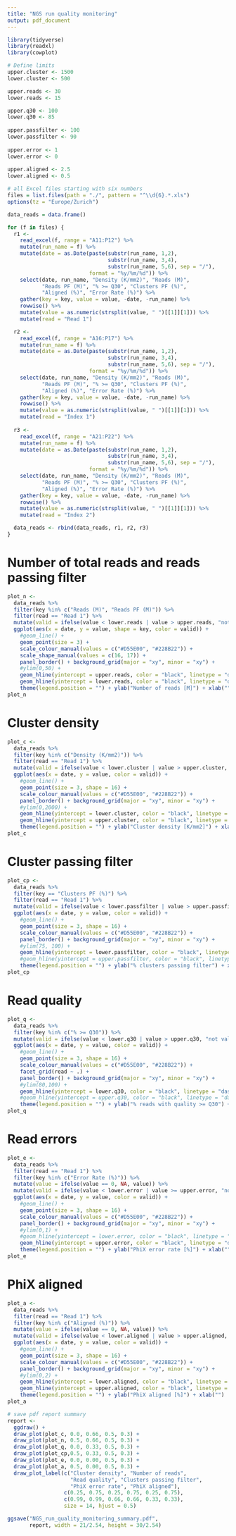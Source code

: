 ```yaml
---
title: "NGS run quality monitoring"
output: pdf_document
---
```


```r
library(tidyverse)
library(readxl)
library(cowplot)
```

```r

# Define limits
upper.cluster <- 1500
lower.cluster <- 500

upper.reads <- 30
lower.reads <- 15

upper.q30 <- 100
lower.q30 <- 85
  
upper.passfilter <- 100
lower.passfilter <- 90
  
upper.error <- 1
lower.error <- 0
  
upper.aligned <- 2.5
lower.aligned <- 0.5

```

```r

# all Excel files starting with six numbers
files = list.files(path = "./", pattern = "^\\d{6}.*.xls")
options(tz = "Europe/Zurich")

data_reads = data.frame()

for (f in files) {
  r1 <-
    read_excel(f, range = "A11:P12") %>%
    mutate(run_name = f) %>%
    mutate(date = as.Date(paste(substr(run_name, 1,2),
                                substr(run_name, 3,4),
                                substr(run_name, 5,6), sep = "/"),
                          format = "%y/%m/%d")) %>%
    select(date, run_name, "Density (K/mm2)", "Reads (M)",
           "Reads PF (M)", "% >= Q30", "Clusters PF (%)",
           "Aligned (%)", "Error Rate (%)") %>%
    gather(key = key, value = value, -date, -run_name) %>%
    rowwise() %>%
    mutate(value = as.numeric(strsplit(value, " ")[[1]][1])) %>%
    mutate(read = "Read 1")

  r2 <-
    read_excel(f, range = "A16:P17") %>%
    mutate(run_name = f) %>%
    mutate(date = as.Date(paste(substr(run_name, 1,2),
                                substr(run_name, 3,4),
                                substr(run_name, 5,6), sep = "/"),
                          format = "%y/%m/%d")) %>%
    select(date, run_name, "Density (K/mm2)", "Reads (M)",
           "Reads PF (M)", "% >= Q30", "Clusters PF (%)",
           "Aligned (%)", "Error Rate (%)") %>%
    gather(key = key, value = value, -date, -run_name) %>%
    rowwise() %>%
    mutate(value = as.numeric(strsplit(value, " ")[[1]][1])) %>%
    mutate(read = "Index 1")
        
  r3 <-
    read_excel(f, range = "A21:P22") %>%
    mutate(run_name = f) %>%
    mutate(date = as.Date(paste(substr(run_name, 1,2),
                                substr(run_name, 3,4),
                                substr(run_name, 5,6), sep = "/"),
                          format = "%y/%m/%d")) %>%
    select(date, run_name, "Density (K/mm2)", "Reads (M)",
           "Reads PF (M)", "% >= Q30", "Clusters PF (%)",
           "Aligned (%)", "Error Rate (%)") %>%
    gather(key = key, value = value, -date, -run_name) %>%
    rowwise() %>%
    mutate(value = as.numeric(strsplit(value, " ")[[1]][1])) %>%
    mutate(read = "Index 2")

  data_reads <- rbind(data_reads, r1, r2, r3)
}

```

# Number of total reads and reads passing filter
```r

plot_n <-
  data_reads %>%
  filter(key %in% c("Reads (M)", "Reads PF (M)")) %>%
  filter(read == "Read 1") %>%
  mutate(valid = ifelse(value < lower.reads | value > upper.reads, "not valid", "valid")) %>%
  ggplot(aes(x = date, y = value, shape = key, color = valid)) +
    #geom_line() +
    geom_point(size = 3) +
    scale_colour_manual(values = c("#D55E00", "#228B22")) +
    scale_shape_manual(values = c(16, 17)) +
    panel_border() + background_grid(major = "xy", minor = "xy") +
    #ylim(0,50) +
    geom_hline(yintercept = upper.reads, color = "black", linetype = "dashed", size = 0.25) +
    geom_hline(yintercept = lower.reads, color = "black", linetype = "dashed", size = 0.25) +
    theme(legend.position = "") + ylab("Number of reads [M]") + xlab("")
plot_n

```

# Cluster density
```r

plot_c <-
  data_reads %>%
  filter(key %in% c("Density (K/mm2)")) %>%
  filter(read == "Read 1") %>%
  mutate(valid = ifelse(value < lower.cluster | value > upper.cluster, "not valid", "valid")) %>%
  ggplot(aes(x = date, y = value, color = valid)) +
    #geom_line() +
    geom_point(size = 3, shape = 16) +
    scale_colour_manual(values = c("#D55E00", "#228B22")) +
    panel_border() + background_grid(major = "xy", minor = "xy") +
    #ylim(0,2000) +
    geom_hline(yintercept = lower.cluster, color = "black", linetype = "dashed", size = 0.25) +
    geom_hline(yintercept = upper.cluster, color = "black", linetype = "dashed", size = 0.25) +
    theme(legend.position = "") + ylab("Cluster density [K/mm2]") + xlab("")
plot_c

```

# Cluster passing filter
```r

plot_cp <-
  data_reads %>%
  filter(key == "Clusters PF (%)") %>%
  filter(read == "Read 1") %>%
  mutate(valid = ifelse(value < lower.passfilter | value > upper.passfilter, "not valid", "valid")) %>%
  ggplot(aes(x = date, y = value, color = valid)) +
    #geom_line() +
    geom_point(size = 3, shape = 16) +
    scale_colour_manual(values = c("#D55E00", "#228B22")) +
    panel_border() + background_grid(major = "xy", minor = "xy") +
    #ylim(75, 100) +
    geom_hline(yintercept = lower.passfilter, color = "black", linetype = "dashed", size = 0.25) +
    #geom_hline(yintercept = upper.passfilter, color = "black", linetype = "dashed", size = 0.25) +
    theme(legend.position = "") + ylab("% clusters passing filter") + xlab("")
plot_cp

```

# Read quality
```r

plot_q <-
  data_reads %>%
  filter(key %in% c("% >= Q30")) %>%
  mutate(valid = ifelse(value < lower.q30 | value > upper.q30, "not valid", "valid")) %>%
  ggplot(aes(x = date, y = value, color = valid)) +
    #geom_line() +
    geom_point(size = 3, shape = 16) +
    scale_colour_manual(values = c("#D55E00", "#228B22")) +
    facet_grid(read ~ .) +
    panel_border() + background_grid(major = "xy", minor = "xy") +
    #ylim(80,100) +
    geom_hline(yintercept = lower.q30, color = "black", linetype = "dashed", size = 0.25) +
    #geom_hline(yintercept = upper.q30, color = "black", linetype = "dashed", size = 0.25) +
    theme(legend.position = "") + ylab("% reads with quality >= Q30") + xlab("")
plot_q

```

# Read errors
```r

plot_e <-
  data_reads %>%
  filter(read == "Read 1") %>%
  filter(key %in% c("Error Rate (%)")) %>%
  mutate(value = ifelse(value == 0, NA, value)) %>%
  mutate(valid = ifelse(value < lower.error | value >= upper.error, "not valid", "valid")) %>%
  ggplot(aes(x = date, y = value, color = valid)) +
    #geom_line() +
    geom_point(size = 3, shape = 16) +
    scale_colour_manual(values = c("#D55E00", "#228B22")) +
    panel_border() + background_grid(major = "xy", minor = "xy") +
    #ylim(0,1) +
    #geom_hline(yintercept = lower.error, color = "black", linetype = "dashed", size = 0.25) +
    geom_hline(yintercept = upper.error, color = "black", linetype = "dashed", size = 0.25) +
    theme(legend.position = "") + ylab("PhiX error rate [%]") + xlab("")
plot_e

```

# PhiX aligned
```r

plot_a <-
  data_reads %>%
  filter(read == "Read 1") %>%
  filter(key %in% c("Aligned (%)")) %>%
  mutate(value = ifelse(value == 0, NA, value)) %>%
  mutate(valid = ifelse(value < lower.aligned | value > upper.aligned, "not valid", "valid")) %>%
  ggplot(aes(x = date, y = value, color = valid)) +
    #geom_line() +
    geom_point(size = 3, shape = 16) +
    scale_colour_manual(values = c("#D55E00", "#228B22")) +
    panel_border() + background_grid(major = "xy", minor = "xy") +
    #ylim(0,2) +
    geom_hline(yintercept = lower.aligned, color = "black", linetype = "dashed", size = 0.25) +
    geom_hline(yintercept = upper.aligned, color = "black", linetype = "dashed", size = 0.25) +
    theme(legend.position = "") + ylab("PhiX aligned [%]") + xlab("")
plot_a

```


```r

# save pdf report summary
report <-
  ggdraw() +
  draw_plot(plot_c, 0.0, 0.66, 0.5, 0.3) +
  draw_plot(plot_n, 0.5, 0.66, 0.5, 0.3) +
  draw_plot(plot_q, 0.0, 0.33, 0.5, 0.3) +
  draw_plot(plot_cp,0.5, 0.33, 0.5, 0.3) +
  draw_plot(plot_e, 0.0, 0.00, 0.5, 0.3) +
  draw_plot(plot_a, 0.5, 0.00, 0.5, 0.3) +
  draw_plot_label(c("Cluster density", "Number of reads",
                    "Read quality", "Clusters passing filter",
                    "PhiX error rate", "PhiX aligned"),
                  c(0.25, 0.75, 0.25, 0.75, 0.25, 0.75),
                  c(0.99, 0.99, 0.66, 0.66, 0.33, 0.33),
                  size = 14, hjust = 0.5)

ggsave("NGS_run_quality_monitoring_summary.pdf",
       report, width = 21/2.54, height = 30/2.54)

```

